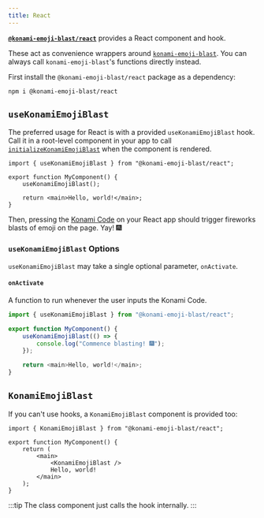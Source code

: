 ```yaml
---
title: React
---
```


**[`@konami-emoji-blast/react`](https://www.npmjs.com/package/@konami-emoji-blast/react)** provides a React component and hook.

These act as convenience wrappers around [`konami-emoji-blast`](../konami-emoji-blast).
You can always call `konami-emoji-blast`'s functions directly instead.

First install the `@konami-emoji-blast/react` package as a dependency:

```shell
npm i @konami-emoji-blast/react
```

## `useKonamiEmojiBlast`

The preferred usage for React is with a provided `useKonamiEmojiBlast` hook.
Call it in a root-level component in your app to call [`initializeKonamiEmojiBlast`](../../api/konami-emoji-blast#initializekonamiemojiblast) when the component is rendered.

```tsx
import { useKonamiEmojiBlast } from "@konami-emoji-blast/react";

export function MyComponent() {
	useKonamiEmojiBlast();

	return <main>Hello, world!</main>;
}
```

Then, pressing the [Konami Code](https://en.wikipedia.org/wiki/Konami_Code) on your React app should trigger fireworks blasts of emoji on the page.
Yay! 🎆

### `useKonamiEmojiBlast` Options

`useKonamiEmojiBlast` may take a single optional parameter, `onActivate`.

#### `onActivate`

A function to run whenever the user inputs the Konami Code.

```ts
import { useKonamiEmojiBlast } from "@konami-emoji-blast/react";

export function MyComponent() {
	useKonamiEmojiBlast(() => {
    	console.log("Commence blasting! 🎆");
    });

	return <main>Hello, world!</main>;
}
```

## `KonamiEmojiBlast`

If you can't use hooks, a `KonamiEmojiBlast` component is provided too:

```tsx
import { KonamiEmojiBlast } from "@konami-emoji-blast/react";

export function MyComponent() {
	return (
		<main>
			<KonamiEmojiBlast />
			Hello, world!
		</main>
	);
}
```

:::tip
The class component just calls the hook internally.
:::
